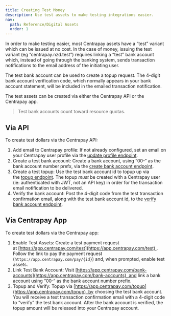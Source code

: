 ```yaml
---
title: Creating Test Money
description: Use test assets to make testing integrations easier.
nav:
  path: Reference/Digital Assets
  order: 1
---
```


In order to make testing easier, most Centrapay assets have a “test” variant which can be issued at no cost. In the case of money, issuing the test variant (eg “centrapay.nzd.test”) requires linking a “test” bank account which, instead of going through the banking system, sends transaction notifications to the email address of the initiating user.

The test bank account can be used to create a topup request. The 4-digit bank account verification code, which normally appears in your bank account statement, will be included in the emailed transaction notification.

The test assets can be created via either the Centrapay API or the Centrapay app.

> Test bank accounts count toward resource quotas.

## Via API

To create test dollars via the Centrapay API:

1. Add email to Centrapay profile: If not already configured, set an email on your Centrapay user profile via the [update profile endpoint](https://docs.centrapay.com/api/profiles#updating-a-user-profile).
2. Create a test bank account: Create a bank account, using “00-“ as the bank account number prefx, via the [create bank account endpoint](https://docs.centrapay.com/api/bank-accounts#bank-account-create).
3. Create a test topup: Use the test bank account id to topup up via the [topup endpoint](https://docs.centrapay.com/api/funds-transfers#creating-a-top-up). The topup *must* be created with a Centrapay user (ie: authenticated with JWT, not an API key) in order for the transaction email notification to be delivered.
4. Verify the bank account: Post the 4-digit code from the test transaction confirmation email, along with the test bank account id, to the [verify bank account endpoint](https://docs.centrapay.com/api/bank-accounts#verify-a-bank-account).

## Via Centrapay App

To create test dollars via the Centrapay app:

1. Enable Test Assets: Create a test payment request at [https://app.centrapay.com/test](https://app.centrapay.com/test) . Follow the link to pay the payment request (`https://app.centrapay.com/pay/{id}`) and, when prompted, enable test assets.
2. Link Test Bank Account: Visit [https://app.centrapay.com/bank-accounts](https://app.centrapay.com/bank-accounts)  and link a bank account using “00-“ as the bank account number prefix.
3. Topup and Verify: Topup via [https://app.centrapay.com/topup](https://app.centrapay.com/topup)  by choosing the test bank account. You will receive a test transaction confirmation email with a 4-digit code to “verify” the test bank account. After the bank account is verified, the topup amount will be released into your Centrapay account.

